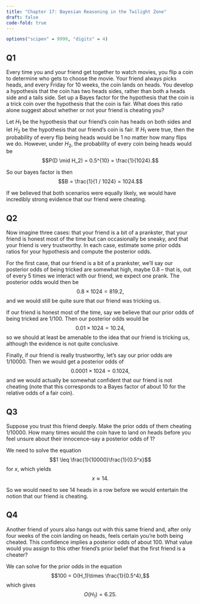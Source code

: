 ```yaml
---
title: "Chapter 17: Bayesian Reasoning in the Twilight Zone"
draft: false
code-fold: true
---
```


```r
options("scipen" = 9999, "digits" = 4)
```

## Q1

::: {.callout-note appearance="simple"}

Every time you and your friend get together to watch movies, you flip a coin to
determine who gets to choose the movie. Your friend always picks heads, and
every Friday for 10 weeks, the coin lands on heads. You develop a hypothesis
that the coin has two heads sides, rather than both a heads side and a tails
side. Set up a Bayes factor for the hypothesis that the coin is a trick coin
over the hypothesis that the coin is fair. What does this ratio alone suggest
about whether or not your friend is cheating you?

:::

Let $H_1$ be the hypothesis that our friend's coin has heads on both sides
and let $H_2$ be the hypothesis that our friend's coin is fair. If $H_1$
were true, then the probability of every flip being heads would be $1$ no
matter how many flips we do. However, under $H_2$, the probability of every
coin being heads would be
$$P(D \mid H_2) = 0.5^{10} = \frac{1}{1024}.$$

So our bayes factor is then
$$B = \frac{1}{1 / 1024} = 1024.$$

If we believed that both scenarios were equally likely, we would have incredibly
strong evidence that our friend were cheating.

## Q2

::: {.callout-note appearance="simple"}

Now imagine three cases: that your friend is a bit of a prankster, that your
friend is honest most of the time but can occasionally be sneaky, and that your
friend is very trustworthy. In each case, estimate some prior odds ratios for
your hypothesis and compute the posterior odds.

:::

For the first case, that our friend is a bit of a prankster, we'll say our
posterior odds of being tricked are somewhat high, maybe $0.8$ -- that is,
out of every 5 times we interact with our friend, we expect one prank. The
posterior odds would then be
$$0.8 \times 1024 = 819.2,$$
and we would still be quite sure that our friend was tricking us.

If our friend is honest most of the time, say we believe that our prior odds of
being tricked are $1/100$. Then our posterior odds would be
$$0.01 \times 1024 = 10.24,$$
so we should at least be amenable to the idea that our friend is tricking us,
although the evidence is not quite conclusive.

Finally, if our friend is really trustworthy, let's say our prior odds are
$1/10000$. Then we would get a posterior odds of
$$0.0001 \times 1024 = 0.1024,$$
and we would actually be somewhat confident that our friend is not cheating
(note that this corresponds to a Bayes factor of about $10$ for the relative
odds of a fair coin).

## Q3

::: {.callout-note appearance="simple"}

Suppose you trust this friend deeply. Make the prior odds of them cheating
$1/10000$. How many times would the coin have to land on heads before you feel
unsure about their innocence--say a posterior odds of 1?

:::

We need to solve the equation
$$1 \leq \frac{1}{10000}\frac{1}{0.5^x}$$
for $x$, which yields
$$x \approx 14.$$

So we would need to see 14 heads in a row before we would entertain the notion
that our friend is cheating.

## Q4

::: {.callout-note appearance="simple"}

Another friend of yours also hangs out with this same friend and, after only
four weeks of the coin landing on heads, feels certain you're both being
cheated. This confidence implies a posterior odds of about 100. What value would
you assign to this other friend's prior belief that the first friend is a
cheater?

:::

We can solve for the prior odds in the equation
$$100 = O(H_1)\times \frac{1}{0.5^4},$$
which gives
$$O(H_1) = 6.25.$$

<!-- END OF FILE -->
